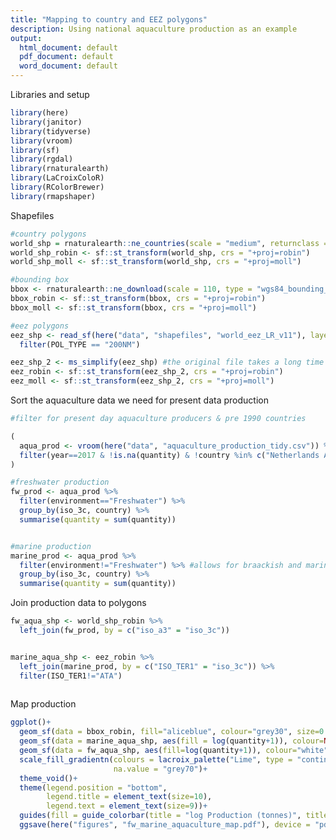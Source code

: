 ```yaml
---
title: "Mapping to country and EEZ polygons"
description: Using national aquaculture production as an example
output:
  html_document: default
  pdf_document: default
  word_document: default
---
```


Libraries and setup
```r
library(here)
library(janitor)
library(tidyverse)
library(vroom)
library(sf)
library(rgdal)
library(rnaturalearth)
library(LaCroixColoR)
library(RColorBrewer)
library(rmapshaper)

```

Shapefiles
```r

#country polygons
world_shp = rnaturalearth::ne_countries(scale = "medium", returnclass = "sf")
world_shp_robin <- sf::st_transform(world_shp, crs = "+proj=robin")
world_shp_moll <- sf::st_transform(world_shp, crs = "+proj=moll")

#bounding box
bbox <- rnaturalearth::ne_download(scale = 110, type = "wgs84_bounding_box", category = "physical", returnclass = "sf")
bbox_robin <- sf::st_transform(bbox, crs = "+proj=robin")
bbox_moll <- sf::st_transform(bbox, crs = "+proj=moll")

#eez polygons
eez_shp <- read_sf(here("data", "shapefiles", "world_eez_LR_v11"), layer = "eez_v11_lowres") %>% 
  filter(POL_TYPE == "200NM")

eez_shp_2 <- ms_simplify(eez_shp) #the original file takes a long time to plot so simplfy for speed
eez_robin <- sf::st_transform(eez_shp_2, crs = "+proj=robin")
eez_moll <- sf::st_transform(eez_shp_2, crs = "+proj=moll")

```

Sort the aquaculture data we need for present data production
```r

#filter for present day aquaculture producers & pre 1990 countries

(
  aqua_prod <- vroom(here("data", "aquaculture_production_tidy.csv")) %>% 
  filter(year==2017 & !is.na(quantity) & !country %in% c("Netherlands Antilles", "Un. Sov. Soc. Rep.", "Yugoslavia SFR" , "Czechoslovakia" ))
)  

#freshwater production
fw_prod <- aqua_prod %>% 
  filter(environment=="Freshwater") %>% 
  group_by(iso_3c, country) %>% 
  summarise(quantity = sum(quantity))


#marine production
marine_prod <- aqua_prod %>% 
  filter(environment!="Freshwater") %>% #allows for braackish and marine waters to be accounted for
  group_by(iso_3c, country) %>% 
  summarise(quantity = sum(quantity)) 


```

Join production data to polygons
```r

fw_aqua_shp <- world_shp_robin %>% 
  left_join(fw_prod, by = c("iso_a3" = "iso_3c"))


marine_aqua_shp <- eez_robin %>% 
  left_join(marine_prod, by = c("ISO_TER1" = "iso_3c")) %>% 
  filter(ISO_TER1!="ATA")
  

```

Map production
```r

ggplot()+
  geom_sf(data = bbox_robin, fill="aliceblue", colour="grey30", size=0.2)+
  geom_sf(data = marine_aqua_shp, aes(fill = log(quantity+1)), colour=NA, size=0.2)+
  geom_sf(data = fw_aqua_shp, aes(fill=log(quantity+1)), colour="white", size=0.2)+
  scale_fill_gradientn(colours = lacroix_palette("Lime", type = "continuous"),
                       na.value = "grey70")+
  theme_void()+
  theme(legend.position = "bottom",
        legend.title = element_text(size=10),
        legend.text = element_text(size=9))+
  guides(fill = guide_colorbar(title = "log Production (tonnes)", title.position = "top", title.hjust = 0.5, barwidth = 9, barheight = 0.5, units="cm"))+
  ggsave(here("figures", "fw_marine_aquaculture_map.pdf"), device = "pdf", dpi=600, width = 18, height = 12, units = "cm")


```

